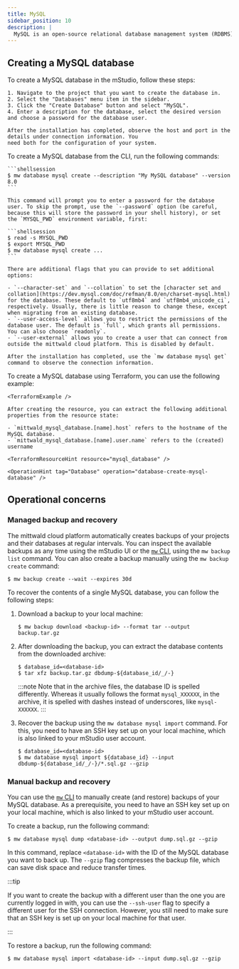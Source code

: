 ```yaml
---
title: MySQL
sidebar_position: 10
description: |
  MySQL is an open-source relational database management system (RDBMS). It is a popular choice for web applications and is often used in combination with PHP. This guide will help you get started with MySQL on your mittwald space.
---
```



## Creating a MySQL database

<Tabs groupId="access-mode">
  <TabItem value="gui" label="mStudio UI">
    To create a MySQL database in the mStudio, follow these steps:

    1. Navigate to the project that you want to create the database in.
    2. Select the "Databases" menu item in the sidebar.
    3. Click the "Create Database" button and select "MySQL".
    4. Enter a description for the database, select the desired version and choose a password for the database user.

    After the installation has completed, observe the host and port in the details under connection information. You
    need both for the configuration of your system.

  </TabItem>
  <TabItem value="cli" label="CLI">
    To create a MySQL database from the CLI, run the following commands:

    ```shellsession
    $ mw database mysql create --description "My MySQL database" --version 8.0
    ```

    This command will prompt you to enter a password for the database user. To skip the prompt, use the `--password` option (be careful, because this will store the password in your shell history), or set the `MYSQL_PWD` environment variable, first:

    ```shellsession
    $ read -s MYSQL_PWD
    $ export MYSQL_PWD
    $ mw database mysql create ...
    ```

    There are additional flags that you can provide to set additional options:

    - `--character-set` and `--collation` to set the [character set and collation](https://dev.mysql.com/doc/refman/8.0/en/charset-mysql.html) for the database. These default to `utf8mb4` and `utf8mb4_unicode_ci`, respectively. Usually, there is little reason to change these, except when migrating from an existing database.
    - `--user-access-level` allows you to restrict the permissions of the database user. The default is `full`, which grants all permissions. You can also choose `readonly`.
    - `--user-external` allows you to create a user that can connect from outside the mittwald cloud platform. This is disabled by default.

    After the installation has completed, use the `mw database mysql get` command to observe the connection information.

  </TabItem>
  <TabItem value="terraform" label="Terraform">
    To create a MySQL database using Terraform, you can use the following example:

    <TerraformExample />

    After creating the resource, you can extract the following additional properties from the resource state:

    - `mittwald_mysql_database.[name].host` refers to the hostname of the MySQL database.
    - `mittwald_mysql_database.[name].user.name` refers to the (created) username

    <TerraformResourceHint resource="mysql_database" />

  </TabItem>
  <TabItem value="api" label="API">

    <OperationHint tag="Database" operation="database-create-mysql-database" />

  </TabItem>
</Tabs>

## Operational concerns

### Managed backup and recovery

The mittwald cloud platform automatically creates backups of your projects and their databases at regular intervals. You can inspect the available backups as any time using the mStudio UI or the [`mw` CLI][cli], using the `mw backup list` command. You can also create a backup manually using the `mw backup create` command:

```shellsession title="Local shell session"
$ mw backup create --wait --expires 30d
```

To recover the contents of a single MySQL database, you can follow the following steps:

1. Download a backup to your local machine:

   ```shellsession title="Local shell session"
   $ mw backup download <backup-id> --format tar --output backup.tar.gz
   ```

2. After downloading the backup, you can extract the database contents from the downloaded archive:

   ```shellsession title="Local shell session"
   $ database_id=<database-id>
   $ tar xfz backup.tar.gz dbdump-${database_id/_/-}
   ```

   :::note Note that in the archive files, the database ID is spelled differently. Whereas it usually follows the format `mysql_XXXXXX`, in the archive, it is spelled with dashes instead of underscores, like `mysql-XXXXXX`. :::

3. Recover the backup using the `mw database mysql import` command. For this, you need to have an SSH key set up on your local machine, which is also linked to your mStudio user account.

   ```shellsession title="Local shell session"
   $ database_id=<database-id>
   $ mw database mysql import ${database_id} --input dbdump-${database_id/_/-}/*.sql.gz --gzip
   ```

### Manual backup and recovery

You can use the [`mw` CLI][cli] to manually create (and restore) backups of your MySQL database. As a prerequisite, you need to have an SSH key set up on your local machine, which is also linked to your mStudio user account.

To create a backup, run the following command:

```shellsession title="Local shell session"
$ mw database mysql dump <database-id> --output dump.sql.gz --gzip
```

In this command, replace `<database-id>` with the ID of the MySQL database you want to back up. The `--gzip` flag compresses the backup file, which can save disk space and reduce transfer times.

:::tip

If you want to create the backup with a different user than the one you are currently logged in with, you can use the `--ssh-user` flag to specify a different user for the SSH connection. However, you still need to make sure that an SSH key is set up on your local machine for that user.

:::

To restore a backup, run the following command:

```shellsession title="Local shell session"
$ mw database mysql import <database-id> --input dump.sql.gz --gzip
```

[cli]: /cli
